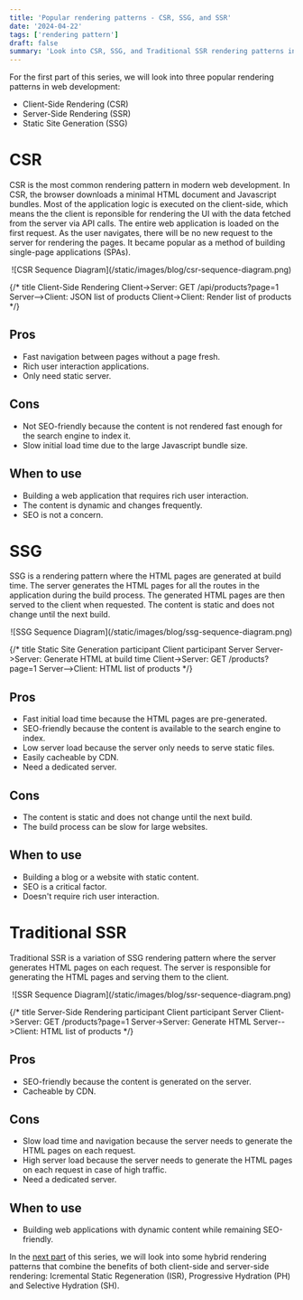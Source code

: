 ```yaml
---
title: 'Popular rendering patterns - CSR, SSG, and SSR'
date: '2024-04-22'
tags: ['rendering pattern']
draft: false
summary: 'Look into CSR, SSG, and Traditional SSR rendering patterns in web development.'
---
```


For the first part of this series, we will look into three popular rendering patterns in web development:

- Client-Side Rendering (CSR)
- Server-Side Rendering (SSR)
- Static Site Generation (SSG)

# CSR

CSR is the most common rendering pattern in modern web development. In CSR, the browser downloads a minimal HTML document and Javascript bundles. Most of the application logic is executed on the client-side, which means the the client is reponsible for rendering the UI with the data fetched from the server via API calls. The entire web application is loaded on the first request. As the user navigates, there will be no new request to the server for rendering the pages. It became popular as a method of building single-page applications (SPAs).

<p align="center">![CSR Sequence Diagram](/static/images/blog/csr-sequence-diagram.png)</p>

{/* title Client-Side Rendering
Client->Server: GET /api/products?page=1
Server-->Client: JSON list of products
Client->Client: Render list of products */}

## Pros

- Fast navigation between pages without a page fresh.
- Rich user interaction applications.
- Only need static server.

## Cons

- Not SEO-friendly because the content is not rendered fast enough for the search engine to index it.
- Slow initial load time due to the large Javascript bundle size.

## When to use

- Building a web application that requires rich user interaction.
- The content is dynamic and changes frequently.
- SEO is not a concern.

# SSG

SSG is a rendering pattern where the HTML pages are generated at build time. The server generates the HTML pages for all the routes in the application during the build process. The generated HTML pages are then served to the client when requested. The content is static and does not change until the next build.

<p align="center">![SSG Sequence Diagram](/static/images/blog/ssg-sequence-diagram.png)</p>

{/* title Static Site Generation
participant Client
participant Server
Server->Server: Generate HTML at build time
Client->Server: GET /products?page=1
Server-->Client: HTML list of products */}

## Pros

- Fast initial load time because the HTML pages are pre-generated.
- SEO-friendly because the content is available to the search engine to index.
- Low server load because the server only needs to serve static files.
- Easily cacheable by CDN.
- Need a dedicated server.

## Cons

- The content is static and does not change until the next build.
- The build process can be slow for large websites.

## When to use

- Building a blog or a website with static content.
- SEO is a critical factor.
- Doesn't require rich user interaction.

# Traditional SSR

Traditional SSR is a variation of SSG rendering pattern where the server generates HTML pages on each request. The server is responsible for generating the HTML pages and serving them to the client.

<p align="center">![SSR Sequence Diagram](/static/images/blog/ssr-sequence-diagram.png)</p>

{/* title Server-Side Rendering
participant Client
participant Server
Client->Server: GET /products?page=1
Server->Server: Generate HTML
Server-->Client: HTML list of products */}

## Pros

- SEO-friendly because the content is generated on the server.
- Cacheable by CDN.

## Cons

- Slow load time and navigation because the server needs to generate the HTML pages on each request.
- High server load because the server needs to generate the HTML pages on each request in case of high traffic.
- Need a dedicated server.

## When to use

- Building web applications with dynamic content while remaining SEO-friendly.

In the [next part](/blog/rendering-patterns-2) of this series, we will look into some hybrid rendering patterns that combine the benefits of both client-side and server-side rendering: Icremental Static Regeneration (ISR), Progressive Hydration (PH) and Selective Hydration (SH). 
